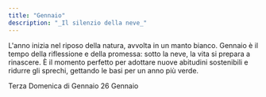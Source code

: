 ```yaml
---
title: "Gennaio"
description: "_Il silenzio della neve_"
---
```

L'anno inizia nel riposo della natura, avvolta in un manto bianco. Gennaio è il tempo della riflessione e della promessa: sotto la neve, la vita si prepara a rinascere. È il momento perfetto per adottare nuove abitudini sostenibili e ridurre gli sprechi, gettando le basi per un anno più verde.

<CardGroup cols="2">
  <Card title="SNOW DAY" icon="snowflake" color="#00c0ff" horizontal href="/mesi/gennaio/snowday">
    Terza Domenica di Gennaio 
  </Card>
  <Card title="GIORNATA MONDIALE DELL'ARIA PULITA" icon="wind" color="#00c0ff" horizontal href="/mesi/gennaio/ariapulita">
    26 Gennaio
  </Card>
</CardGroup>